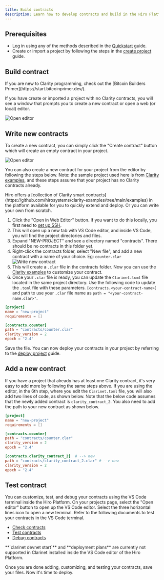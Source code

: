 ```yaml
---
title: Build contracts
description: Learn how to develop contracts and build in the Hiro Platform.
---
```


## Prerequisites

- Log in using any of the methods described in the [Quickstart](/stacks/platform/quickstart) guide.
- Create or import a project by following the steps in the [create project](/stacks/platform/guides/create-project) guide.

## Build contract

<Callout title="Note">
  If you are new to Clarity programming, check out the [Bitcoin Builders
  Primer](https://start.bitcoinprimer.dev/).
</Callout>

If you have create or imported a project with no Clarity contracts, you will see a window that prompts you to create a new contract or open a web (or local) editor.

![Open editor](../images/build-contracts/open-editor.png)

## Write new contracts

To create a new contract, you can simply click the "Create contract" button which will create an empty contract in your project.

![Open editor](../images/build-contracts/empty-contract.png)

You can also create a new contract for your project from the editor by following the steps below. Note: the sample project used here is from [Clarity examples](https://github.com/hirosystems/clarity-examples/tree/main/examples/blank-project), and these steps assume that your project has no Clarity contracts already.

<Callout title="Note">
  Hiro offers a [collection of Clarity smart
  contracts](https://github.com/hirosystems/clarity-examples/tree/main/examples)
  in the platform available for you to quickly extend and deploy. Or you can
  write your own from scratch.
</Callout>

1. Click the "Open in Web Editor" button. If you want to do this locally, you first need to [set up SSH](/stacks/platform/guides/connect-desktop-to-cloud).
2. This will open up a new tab with VS Code editor, and inside VS Code, you will find the project directories and files.
3. Expand "NEW-PROJECT" and see a directory named "contracts". There should be no contracts in this folder yet.
4. Right-click the contracts folder, select "New file", and add a new contract with a name of your choice. Eg: `counter.clar`
   ![Write new contract](../images/build-contracts/write-new-contract.png)
5. This will create a `.clar` file in the contracts folder. Now you can use the [Clarity examples](https://github.com/hirosystems/clarity-examples) to customize your contract.
6. Once your `.clar` file is ready, you can update the `Clarinet.toml` file located in the same project directory. Use the following code to update the `.toml` file with these parameters. `[contracts.<your-contract-name>]` and path to use your `.clar` file name as `path = "<your-contract-name.clar>"`.

```toml
[project]
name = "new-project"
requirements = []

[contracts.counter]
path = "contracts/counter.clar"
clarity_version = 2
epoch = "2.4"
```

Save the file. You can now deploy your contracts in your project by referring to the [deploy project](/stacks/platform/guides/deploy-project) guide.

## Add a new contract

If you have a project that already has at least one Clarity contract, it's very easy to add more by following the same steps above. If you are using the editor, in the 6th step, where you edit the `Clarinet.toml` file, you will also add two lines of code, as shown below. Note that the below code assumes that the newly added contract is `clarity_contract_2`. You also need to add the path to your new contract as shown below.

```toml
[project]
name = "new-project"
requirements = []

[contracts.counter]
path = "contracts/counter.clar"
clarity_version = 2
epoch = "2.4"

[contracts.clarity_contract_2]  # --> new
path = "contracts/clarity_contract_2.clar" # --> new
clarity_version = 2
epoch = "2.4"
```

## Test contract

You can customize, test, and debug your contracts using the VS Code terminal inside the Hiro Platform. On your projects page, select the "Open editor" button to open up the VS Code editor. Select the three horizontal lines icon to open a new terminal. Refer to the following documents to test your contracts in the VS Code terminal.

- [Check contracts](/stacks/clarinet/guides/validate-a-contract)
- [Test contracts](/stacks/clarinet/guides/testing-with-clarinet-sdk)
- [Debug contracts](/stacks/clarinet/guides/debug-a-contract)

<Callout title="Note">
  **`clarinet devnet start`** and **deployment plans** are currently not supported in
  Clarinet installed inside the VS Code editor of the Hiro Platform.
</Callout>

Once you are done adding, customizing, and testing your contracts, save your files. Now it's time to deploy.
